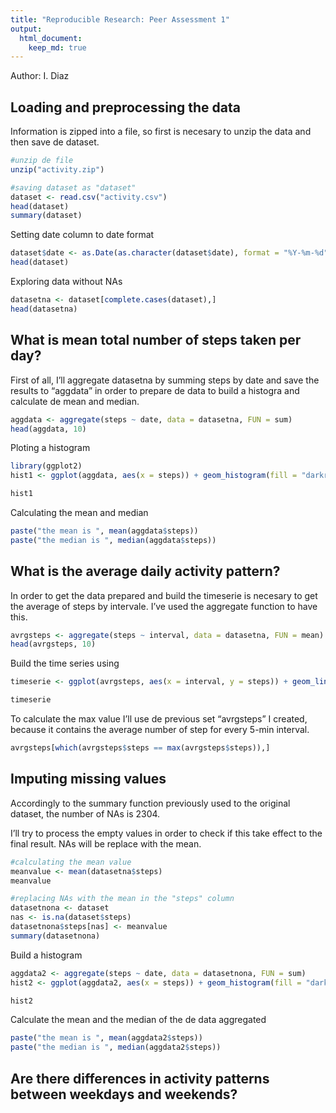 ```yaml
---
title: "Reproducible Research: Peer Assessment 1"
output: 
  html_document:
    keep_md: true
---
```

Author: I. Diaz

## Loading and preprocessing the data

Information is zipped into a file, so first is necesary to unzip the data and then save de dataset.
```r
#unzip de file
unzip("activity.zip")

#saving dataset as "dataset"
dataset <- read.csv("activity.csv")
head(dataset)
summary(dataset)
```

Setting date column to date format
```r
dataset$date <- as.Date(as.character(dataset$date), format = "%Y-%m-%d")
head(dataset)
```

Exploring data without NAs
```r
datasetna <- dataset[complete.cases(dataset),]
head(datasetna)
```

## What is mean total number of steps taken per day?
First of all, I'll aggregate datasetna by summing steps by date and save the results to "aggdata"  in order to prepare de data to build a histogra and calculate de mean and median.
```r
aggdata <- aggregate(steps ~ date, data = datasetna, FUN = sum)
head(aggdata, 10)
```

Ploting a histogram

```r
library(ggplot2)
hist1 <- ggplot(aggdata, aes(x = steps)) + geom_histogram(fill = "darkred", binwidth=2000) + labs(title = "Total Steps per day", x = "Steps", y = "Count")

hist1
```

Calculating the mean and median
```r
paste("the mean is ", mean(aggdata$steps))
paste("the median is ", median(aggdata$steps))
```

## What is the average daily activity pattern?
In order to get the data prepared and build the timeserie is necesary to get the average of steps by intervale. I've used the aggregate function to have this.
```r
avrgsteps <- aggregate(steps ~ interval, data = datasetna, FUN = mean)
head(avrgsteps, 10)
```

Build the time series using
```r
timeserie <- ggplot(avrgsteps, aes(x = interval, y = steps)) + geom_line(color = "darkred") + labs(title = "Timeserie: Steps by Interval", x = "5-min Interval", y = "Steps Avrg")

timeserie
```

To calculate the max value I'll use de previous set "avrgsteps" I created, because it contains the average number of step for every 5-min interval.

```r
avrgsteps[which(avrgsteps$steps == max(avrgsteps$steps)),]
```

## Imputing missing values
Accordingly to the summary function previously used to the original dataset, the number of NAs is 2304.

I'll try to process the empty values in order to check if this take effect to the final result. NAs will be replace with the mean.
```r
#calculating the mean value
meanvalue <- mean(datasetna$steps)
meanvalue

#replacing NAs with the mean in the "steps" column
datasetnona <- dataset
nas <- is.na(dataset$steps)
datasetnona$steps[nas] <- meanvalue
summary(datasetnona)
```

Build a histogram
```r
aggdata2 <- aggregate(steps ~ date, data = datasetnona, FUN = sum)
hist2 <- ggplot(aggdata2, aes(x = steps)) + geom_histogram(fill = "darkblue", binwidth=2000) + labs(title = "Total Steps per day", x = "Steps", y = "Count")

hist2
```

Calculate the mean and the median of the de data aggregated

```r
paste("the mean is ", mean(aggdata2$steps))
paste("the median is ", median(aggdata2$steps))
```


## Are there differences in activity patterns between weekdays and weekends?
